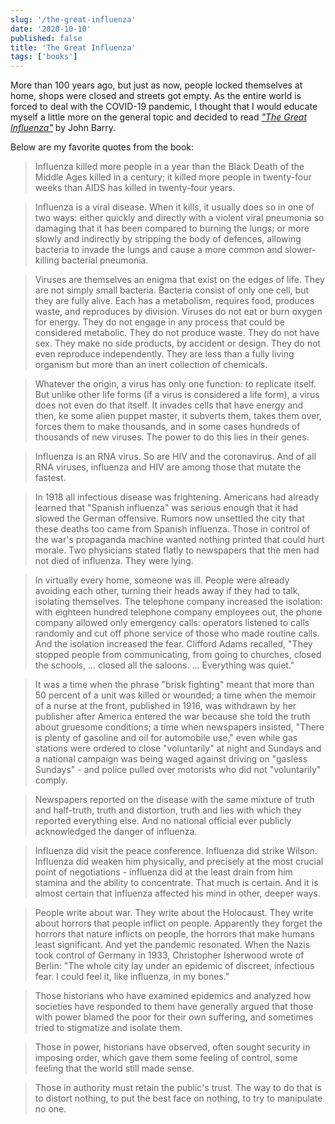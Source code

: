 ```yaml
---
slug: '/the-great-influenza'
date: '2020-10-10'
published: false
title: 'The Great Influenza'
tags: ['books']
---
```


More than 100 years ago, but just as now, people locked themselves at home, shops were closed and streets got empty. As the entire world is forced to deal with the COVID-19 pandemic, I thought that I would educate myself a little more on the general topic and decided to read _<a href='https://amzn.eu/fBjGHkS' target='_blank'>"The Great Influenza"</a>_ by John Barry.

Below are my favorite quotes from the book:

> Influenza killed more people in a year than the Black Death of the Middle Ages killed in a century; it killed more people in twenty-four weeks than AIDS has killed in twenty-four years.

> Influenza is a viral disease. When it kills, it usually does so in one of two ways: either quickly and directly with a violent viral pneumonia so damaging that it has been compared to burning the lungs; or more slowly and indirectly by stripping the body of defences, allowing bacteria to invade the lungs and cause a more common and slower-killing bacterial pneumonia.

> Viruses are themselves an enigma that exist on the edges of life. They are not simply small bacteria. Bacteria consist of only one cell, but they are fully alive. Each has a metabolism, requires food, produces waste, and reproduces by division. Viruses do not eat or burn oxygen for energy. They do not engage in any process that could be considered metabolic. They do not produce waste. They do not have sex. They make no side products, by accident or design. They do not even reproduce independently. They are less than a fully living organism but more than an inert collection of chemicals.

> Whatever the origin, a virus has only one function: to replicate itself. But unlike other life forms (if a virus is considered a life form), a virus does not even do that itself. It invades cells that have energy and then, ke some alien puppet master, it subverts them, takes them over, forces them to make thousands, and in some cases hundreds of thousands of new viruses. The power to do this lies in their genes.

> Influenza is an RNA virus. So are HIV and the coronavirus. And of all RNA viruses, influenza and HIV are among those that mutate the fastest.

> In 1918 all infectious disease was frightening. Americans had already learned that "Spanish influenza" was serious enough that it had slowed the German offensive. Rumors now unsettled the city that these deaths too came from Spanish influenza. Those in control of the war's propaganda machine wanted nothing printed that could hurt morale. Two physicians stated flatly to newspapers that the men had not died of influenza. They were lying.

> In virtually every home, someone was ill. People were already avoiding each other, turning their heads away if they had to talk, isolating themselves. The telephone company increased the isolation: with eighteen hundred telephone company employees out, the phone company allowed only emergency calls: operators listened to calls randomly and cut off phone service of those who made routine calls. And the isolation increased the fear. Clifford Adams recalled, "They stopped people from communicating, from going to churches, closed the schools, ... closed all the saloons. ... Everything was quiet."

> It was a time when the phrase "brisk fighting" meant that more than 50 percent of a unit was killed or wounded; a time when the memoir of a nurse at the front, published in 1916, was withdrawn by her publisher after America entered the war because she told the truth about gruesome conditions; a time when newspapers insisted, "There is plenty of gasoline and oil for automobile use," even while gas stations were ordered to close "voluntarily" at night and Sundays and a national campaign was being waged against driving on "gasless Sundays" - and police pulled over motorists who did not "voluntarily" comply.

> Newspapers reported on the disease with the same mixture of truth and half-truth, truth and distortion, truth and lies with which they reported everything else. And no national official ever publicly acknowledged the danger of influenza.

> Influenza did visit the peace conference. Influenza did strike Wilson. Influenza did weaken him physically, and precisely at the most crucial point of negotiations - influenza did at the least drain from him stamina and the ability to concentrate. That much is certain. And it is almost certain that influenza affected his mind in other, deeper ways.

> People write about war. They write about the Holocaust. They write about horrors that people inflict on people. Apparently they forget the horrors that nature inflicts on people, the horrors that make humans least significant. And yet the pandemic resonated. When the Nazis took control of Germany in 1933, Christopher Isherwood wrote of Berlin: "The whole city lay under an epidemic of discreet, infectious fear. I could feel it, like influenza, in my bones."

> Those historians who have examined epidemics and analyzed how societies have responded to them have generally argued that those with power blamed the poor for their own suffering, and sometimes tried to stigmatize and isolate them.

> Those in power, historians have observed, often sought security in imposing order, which gave them some feeling of control, some feeling that the world still made sense.

> Those in authority must retain the public's trust. The way to do that is to distort nothing, to put the best face on nothing, to try to manipulate no one.
